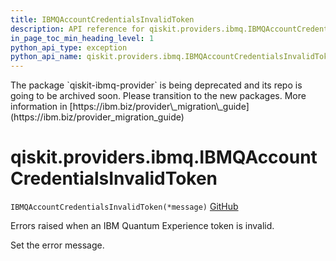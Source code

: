 ```yaml
---
title: IBMQAccountCredentialsInvalidToken
description: API reference for qiskit.providers.ibmq.IBMQAccountCredentialsInvalidToken
in_page_toc_min_heading_level: 1
python_api_type: exception
python_api_name: qiskit.providers.ibmq.IBMQAccountCredentialsInvalidToken
---
```


<Admonition title="Warning" type="caution">
  The package `qiskit-ibmq-provider` is being deprecated and its repo is going to be archived soon. Please transition to the new packages. More information in [https://ibm.biz/provider\_migration\_guide](https://ibm.biz/provider_migration_guide)
</Admonition>

# qiskit.providers.ibmq.IBMQAccountCredentialsInvalidToken

<span id="qiskit.providers.ibmq.IBMQAccountCredentialsInvalidToken" />

`IBMQAccountCredentialsInvalidToken(*message)` [GitHub](https://github.com/qiskit/qiskit-ibmq-provider/tree/stable/0.20/qiskit/providers/ibmq/exceptions.py "view source code")

Errors raised when an IBM Quantum Experience token is invalid.

Set the error message.

